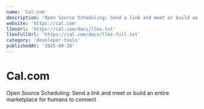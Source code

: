 ```yaml
---
name: 'Cal.com'
description: 'Open Source Scheduling: Send a link and meet or build an entire marketplace for humans to connect'
website: 'https://cal.com'
llmsUrl: 'https://cal.com/docs/llms.txt'
llmsFullUrl: 'https://cal.com/docs/llms-full.txt'
category: 'developer-tools'
publishedAt: '2025-08-26'
---
```


# Cal.com

Open Source Scheduling: Send a link and meet or build an entire marketplace for humans to connect
